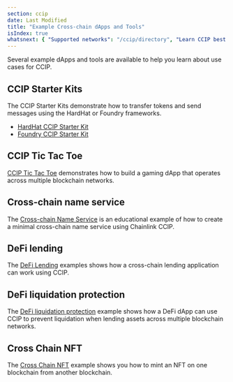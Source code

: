 ```yaml
---
section: ccip
date: Last Modified
title: "Example Cross-chain dApps and Tools"
isIndex: true
whatsnext: { "Supported networks": "/ccip/directory", "Learn CCIP best practices": "/ccip/best-practices" }
---
```



<CcipCommon callout="talkToExpert" />

Several example dApps and tools are available to help you learn about use cases for CCIP.

## CCIP Starter Kits

The CCIP Starter Kits demonstrate how to transfer tokens and send messages using the HardHat or Foundry frameworks.

- [HardHat CCIP Starter Kit](https://github.com/smartcontractkit/ccip-starter-kit-hardhat)
- [Foundry CCIP Starter Kit](https://github.com/smartcontractkit/ccip-starter-kit-foundry)

## CCIP Tic Tac Toe

[CCIP Tic Tac Toe](https://github.com/smartcontractkit/ccip-tic-tac-toe) demonstrates how to build a gaming dApp that operates across multiple blockchain networks.

## Cross-chain name service

The [Cross-chain Name Service](https://github.com/smartcontractkit/ccip-cross-chain-name-service) is an educational example of how to create a minimal cross-chain name service using Chainlink CCIP.

## DeFi lending

The [DeFi Lending](https://github.com/smartcontractkit/ccip-defi-lending) examples shows how a cross-chain lending application can work using CCIP.

## DeFi liquidation protection

The [DeFi liquidation protection](https://github.com/smartcontractkit/ccip-liquidation-protector) example shows how a DeFi dApp can use CCIP to prevent liquidation when lending assets across multiple blockchain networks.

## Cross Chain NFT

The [Cross Chain NFT](https://github.com/smartcontractkit/ccip-cross-chain-nft) example shows you how to mint an NFT on one blockchain from another blockchain.
